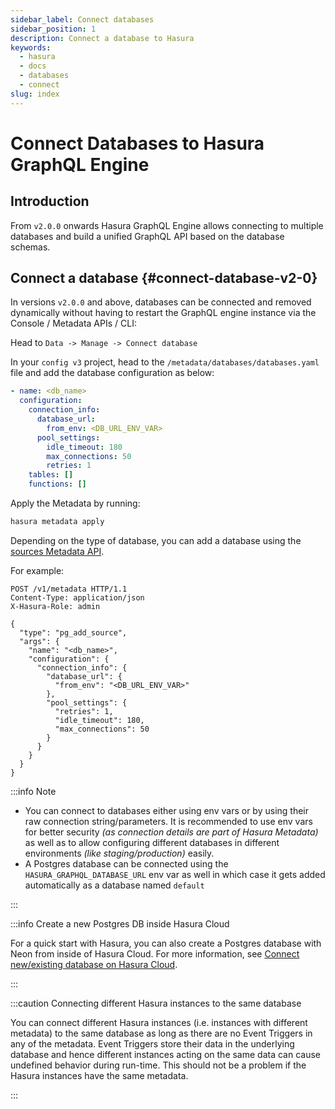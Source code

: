 ```yaml
---
sidebar_label: Connect databases
sidebar_position: 1
description: Connect a database to Hasura
keywords:
  - hasura
  - docs
  - databases
  - connect
slug: index
---
```



# Connect Databases to Hasura GraphQL Engine

## Introduction

From `v2.0.0` onwards Hasura GraphQL Engine allows connecting to multiple databases and build a unified GraphQL API
based on the database schemas.

## Connect a database {#connect-database-v2-0}

In versions `v2.0.0` and above, databases can be connected and removed dynamically without having to restart the GraphQL
engine instance via the Console / Metadata APIs / CLI:

<Tabs groupId="user-preference" className="api-tabs">
<TabItem value="console" label="Console">

Head to `Data -> Manage -> Connect database`

<Thumbnail src="/img/databases/connect-db_step-1_console_2.10.1.png" alt="Connect default database" width="1000px" />

</TabItem>
<TabItem value="cli" label="CLI">

In your `config v3` project, head to the `/metadata/databases/databases.yaml` file and add the database configuration as
below:

```yaml
- name: <db_name>
  configuration:
    connection_info:
      database_url:
        from_env: <DB_URL_ENV_VAR>
      pool_settings:
        idle_timeout: 180
        max_connections: 50
        retries: 1
    tables: []
    functions: []
```

Apply the Metadata by running:

```bash
hasura metadata apply
```

</TabItem>
<TabItem value="api" label="API">

Depending on the type of database, you can add a database using the
[sources Metadata API](/api-reference/metadata-api/source.mdx).

For example:

```http
POST /v1/metadata HTTP/1.1
Content-Type: application/json
X-Hasura-Role: admin

{
  "type": "pg_add_source",
  "args": {
    "name": "<db_name>",
    "configuration": {
      "connection_info": {
        "database_url": {
          "from_env": "<DB_URL_ENV_VAR>"
        },
        "pool_settings": {
          "retries": 1,
          "idle_timeout": 180,
          "max_connections": 50
        }
      }
    }
  }
}
```

</TabItem>
</Tabs>

:::info Note

- You can connect to databases either using env vars or by using their raw connection string/parameters. It is
  recommended to use env vars for better security _(as connection details are part of Hasura Metadata)_ as well as to
  allow configuring different databases in different environments _(like staging/production)_ easily.
- A Postgres database can be connected using the `HASURA_GRAPHQL_DATABASE_URL` env var as well in which case it gets
  added automatically as a database named `default`

:::

:::info Create a new Postgres DB inside Hasura Cloud

For a quick start with Hasura, you can also create a Postgres database with Neon from inside of Hasura Cloud. For more
information, see
[Connect new/existing database on Hasura Cloud](/getting-started/getting-started-cloud.mdx#create-new-db-with-cloud).

:::

:::caution Connecting different Hasura instances to the same database

You can connect different Hasura instances (i.e. instances with different metadata) to the same database as long as
there are no Event Triggers in any of the metadata. Event Triggers store their data in the underlying database and hence
different instances acting on the same data can cause undefined behavior during run-time. This should not be a problem
if the Hasura instances have the same metadata.

:::
